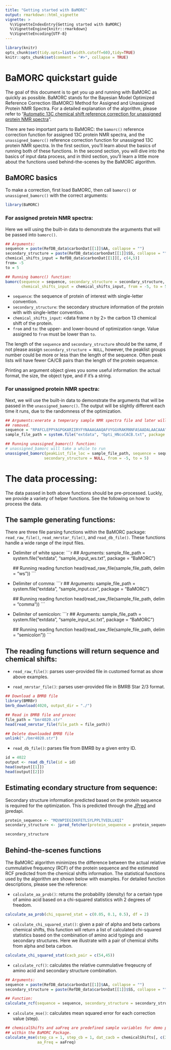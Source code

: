 ```yaml
---
title: "Getting started with BaMORC"
output: rmarkdown::html_vignette
vignette: >
  %\VignetteIndexEntry{Getting started with BaMORC}
  %\VignetteEngine{knitr::rmarkdown}
  %\VignetteEncoding{UTF-8}
---
```


```r
library(knitr)
opts_chunk$set(tidy.opts=list(width.cutoff=60),tidy=TRUE)
knitr::opts_chunk$set(comment = "#>", collapse = TRUE)
```

# BaMORC quickstart guide

The goal of this document is to get you up and running with BaMORC as quickly as possible. BaMORC stands for the Bayesian Model Optimized Reference Correction (BaMORC) Method for Assigned and Unassigned Protein NMR Spectra. For a detailed explanation of the algorithm, please refer to "[Automatic 13C chemical shift reference correction for unassigned protein NMR spectra](https://doi.org/10.1007/s10858-018-0202-5)".

There are two important parts to BaMORC: the `bamorc()` reference correction function for assigned 13C protein  NMR spectra, and the `unassigned_bamorc()` reference correction function for unassigned 13C protein NMR spectra. In the first section, you'll learn about the basics of running both of these functions. In the second section, you will dive into the basics of input data process, and in third section, you'll learn a little more about the functions used behind-the-scenes by the BaMORC algorithm.

## BaMORC basics

To make a correction, first load BaMORC, then call `bamorc()` or `unassigned_bamorc()` with the correct arguments:

```r
library(BaMORC)
```

### For assigned protein NMR spectra:

Here we will using the built-in data to demonstrate the arguments that will be passed into `bamorc()`.

```r
## Arguments:
sequence = paste(RefDB_data$carbonDat[[1]]$AA, collapse = "")
secondary_structure = paste(RefDB_data$carbonDat[[1]]$SS, collapse = "")
chemical_shifts_input = RefDB_data$carbonDat[[1]][, c(4,5)]
from= -5
to = 5

## Running bamorc() function:
bamorc(sequence = sequence, secondary_structure = secondary_structure, 
       chemical_shifts_input = chemical_shifts_input, from = -5, to = 5)
```

* `sequence`: <string> the sequence of protein of interest with single-letter convention.
* `secondary_structure`: <string> the secondary structure information of the protein with with single-letter convention.
* `chemical_shifts_input`: <data frame n by 2> the carbon 13 chemical shift of the protein.
* `from` and `to`: <numeric> the upper- and lower-bound of optimization range. Value assigned to `from` must be lower than `to`.

The length of the `sequence` and `secondary_structure` should be the same, if not please assign `secondary_structure = NULL`, however, the peaklist groups number could be more or less than the length of the sequence. Often peak lists will have fewer CA/CB pairs than the length of the protein sequence.

Printing an argument object gives you some useful information: the actual format, the size, the object type, and if it's a string. 

### For unassigned protein NMR spectra:

Next, we will use the built-in data to demonstrate the arguments that will be passed in the `unassigned_bamorc()`. The output will be slightly different each time it runs, due to the randomness of the optimization.

```r
## Arguments:enerate a temperary sample NMR spectra file and later will be 
## removed.
sequence = "RPAFCLEPPYAGPGKARIIRYFYNAAAGAAQAFVYGGVRAKRNNFASAADALAACAAA"
sample_file_path = system.file("extdata", "bpti_HNcoCACB.txt", package = "BaMORC")

## Running unassigned_bamorc() function:
# unassigned_bamorc will take a while to run
unassigned_bamorc(peakList_file_loc = sample_file_path, sequence = sequence,
                 secondary_structure = NULL, from = -5, to = 5)
```


# The data processing:

The data passed in both above functions should be pre-processed. Luckly, we provide a variety of helper functions. See the following on how to process the data.

## The sample generating functions:

There are three file parsing functions within the BaMORC package: `read_raw_file()`, `read_nmrstar_file()`, and `read_db_file()`. These functions handle a wide range of the input files.

* Delimiter of white space:
    ```r
    ## Arguments:
    sample_file_path = system.file("extdata", "sample_input_ws.txt", package = "BaMORC")
    
    ## Running reading function
    head(read_raw_file(sample_file_path, delim = "ws"))
    ```

* Delimiter of comma:
    ```r
    ## Arguments: 
    sample_file_path = system.file("extdata", "sample_input.csv", package = "BaMORC")
    
    ## Running reading function
    head(read_raw_file(sample_file_path, delim = "comma"))
    ```
    
* Delimiter of semicolon:
    ```r
    ## Arguments:
    sample_file_path = system.file("extdata", "sample_input_sc.txt", package = "BaMORC")
    
    ## Running reading function
    head(read_raw_file(sample_file_path, delim = "semicolon"))
    ```

## The reading functions will return sequence and chemical shifts:
* `read_raw_file()`: parses user-provided file in customed format as show above examples. 

* `read_nmrstar_file()`: parses user-provided file in BMRB Star 2/3 format.
```r
## Download a BMRB file
library(BMRBr)
bmrb_download(4020, output_dir = "./")

## Read in BMRB file and procec
file_path = "bmr4020.str"
head(read_nmrstar_file(file_path = file_path))

## Delete downloaded BMRB file
unlink("./bmr4020.str")
```

* `read_db_file()`: parses file from BMRB by a given entry ID.
```r
id = 4022
output <- read_db_file(id = id)
head(output[[1]])
head(output[[2]])
```

## Estimating econdary structure from sequence:

Secondary structure information predicted based on the protein sequence is required for the optimization. This is predicted through the [JPred](http://www.compbio.dundee.ac.uk/jpred/index.html) and jpredapi.

```r
protein_sequence <- "MQVWPIEGIKKFETLSYLPPLTVEDLLKQI"
secondary_structure <- jpred_fetcher(protein_sequence = protein_sequence)

secondary_structure
```

## Behind-the-scenes functions

The BaMORC algorithm minimizes the difference between the actual relative cummulative frequency (RCF) of the protein sequence and the estimated RCF predicted from the chemical shifts information. The statistical functions used by the algorithm are shown below with examples. For detailed function descriptions, please see the reference:

* `calculate_aa_prob()`: returns the probability (density) for a certain type of amino acid based on a chi-squared statistics wtih 2 degrees of freedom.

```r
calculate_aa_prob(chi_squared_stat = c(0.05, 0.1, 0.5), df = 2)
```


* `calculate_chi_squared_stat()`: given a pair of alpha and beta carbons chemical shifts, this function will return a list of calculated chi-squared statistics based on the combination of amino acid typings and secondary structures. Here we illustrate with a pair of chemical shifts from alpha and beta carbon.
```r
calculate_chi_squared_stat(cacb_pair = c(54,45))
```


* `calculate_rcf()`: calculates the relative cummulative freqeucny of amino acid and secondary structure combination.
```r
## Arguments:
sequence = paste(RefDB_data$carbonDat[[1]]$AA, collapse = "")
secondary_structure = paste(RefDB_data$carbonDat[[1]]$SS, collapse = "")

## Function:
calculate_rcf(sequence = sequence, secondary_structure = secondary_structure)
```

* `calculate_mse()`: calculates mean squared error for each correction value (step).
```r
## chemicalShifts and aaFreq are predefined sample variables for demo purpose 
## within the BaMORC Package.
calculate_mse(step_ca = 1, step_cb = 1, dat_cacb = chemicalShifts[, c(3,4)], 
              aa_Freq = aaFreq)
```
